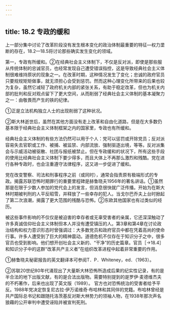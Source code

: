 ```yaml
---
---
---
```

title: 18.2 专政的缓和
---



上一部分集中讨论了改革阶段没有发生根本变化的政治体制最重要的特征—权力垄断的存在，18.2—18.5将讨论那些确实发生变化的领域。

第一，专政有所缓和。②在经典社会主义体制下，不仅是反对派，即使是那些服从传统体制的忠诚官员，也经常发现自己遭受错误指控，这是导致经典社会主义体制很难维持原状的现象之一。在改革时期，这种情况发生了变化；忠诚的政府官员只要规规矩矩做事，就无须担心会受到惩罚。然而这种心理变化所带来的后果也较为复杂，虽然它减轻了政府机关内部的紧张关系，有助于稳定改革，但也为机关内部的批判和反对观点留下了更大空间，从而削弱了经典社会主义体制的基本凝聚力之一：由敬畏而产生的铁的纪律。

①正是立法机构独立人士的出现削弱了这种状况。

②斯大林逝世后，虽然在其他方面没有走上改革和自由化道路，但是在大多数仍基本限于经典社会主义体制框架之内的国家里，专政也有所缓和。


经典社会主义体制的有些方法仍然可以用于个人：党可以惩罚或开除党员；反对派容易失去官职或工作、被捕、被监禁、内部流放、强制驱逐出境，等等。反对派集会与示威活动被驱散、社团与报纸被禁止。但在专政缓和的状况下，所有这些手段的使用比经典社会主义体制下要少得多，而且大体上不再那么激烈和残酷。党在进行各种专政时，也会注重遵守法律程序，这又进一步促进了缓和。

党在改变警察、司法和刑事程序之前（或同时），通常会指责原有极端形式的专政。揭露苏联恐怖时期罪行的重要里程碑是赫鲁晓夫1956年的著名讲话。①虽然那是在限于少数人参加的党代会上的发言，但消息很快就广泛传播。开始为在斯大林时期被判刑的人平反昭雪，并释放了一些幸存的犯人。当戈尔巴乔夫上台时掀起了第二次浪潮，揭露了更大范围的残酷与恐怖。②东欧其他国家也有过类似的经历。

被这些事件影响的不仅仅是被迫害的幸存者或无辜受害者的亲属，它还深深触动了许多真诚信仰社会主义体制但本人并没有遭受镇压的人。第3章和第4章在讨论政治结构和权力意识形态时曾强调过：大多数党员和政府官员中都在凭着高尚的使命行事。许多人遭受到了巨大的精神震动。道德危机不仅存在于知识分子之中，很多官员也受到影响。他们想开创社会主义新的、“干净”的历史篇章。官员［→18.4］和知识分子中的这群“改革共产主义者”在组织改革进程中起着非常重要的作用。


①赫鲁晓夫秘密报告的英文翻译本可参阅T．P．Whiteney，ed．（1963）。

②苏联20世纪80年代涌现出了大量斯大林恐怖所造成后果的纪实性记录，有的是半合法的地下出版文献，有的是合法出版物。需要特别提到的是罗伊·麦德维杰夫的不朽著作，后来也出现了英文版（1989）。
官方也对恐怖统治的受害者给予平反。1988年党决定恢复尼古拉·伊万诺维奇·布哈林和其同伴的党籍。布哈林曾经是共产国际总书记和跟随托洛茨基反对斯大林势力的领袖人物，在1938年那次声名狼藉的公开审判中遭受诬陷并被宣判死刑。